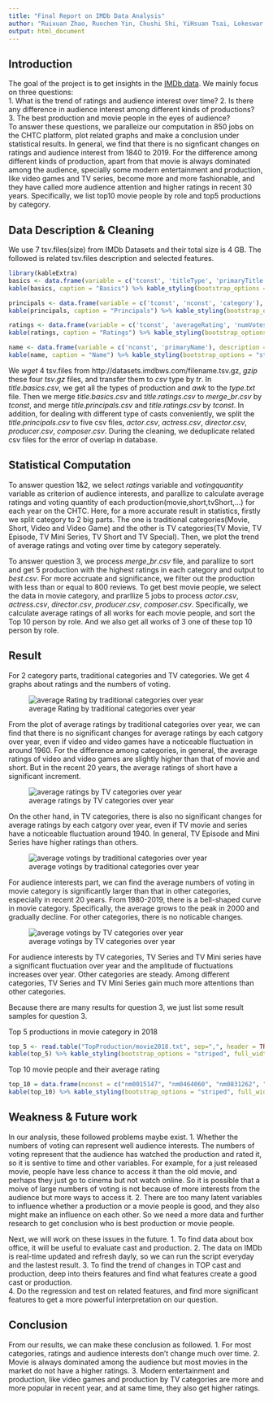 ```yaml
---
title: "Final Report on IMDb Data Analysis"
author: "Ruixuan Zhao, Ruochen Yin, Chushi Shi, YiHsuan Tsai, Lokeswar Sadasivuni"
output: html_document
---
```


## Introduction

The goal of the project is to get insights in the [IMDb data](https://www.imdb.com/interfaces/). We mainly focus on three questions:  
1. What is the trend of ratings and audience interest over time?
2. Is there any difference in audience interest among different kinds of productions?  
3. The best production and movie people in the eyes of audience?  
To answer these questions, we paralleize our computation in 850 jobs on the CHTC platform, plot related graphs and make a conclusion under statistical results. In general, we find that there is no signficant changes on ratings and audience interest from 1840 to 2019. For the difference among different kinds of production, apart from that movie is always dominated among the audience, specially some modern entertainment and production, like video games and TV series, become more and more fashionable, and they have called more audience attention and higher ratings in recent 30 years. Specifically, we list top10 movie people by role and top5 productions by category.

## Data Description & Cleaning
We use 7 tsv.files(size) from IMDb Datasets and their total size is 4 GB. The followed is related tsv.files description and selected features.

```r
library(kableExtra)
basics <- data.frame(variable = c('tconst', 'titleType', 'primaryTitle', 'startYear'), description = c('title Id, alphanumeric unique identifier of the title', 'the type/format of the title (e.g. movie, short, tvseries, tvepisode, video, etc)', 'the more popular title / the title used by the filmmakers on promotional materials at the point of release', 'represents the release year of a title. In the case of TV Series, it is the series start year'))
kable(basics, caption = "Basics") %>% kable_styling(bootstrap_options = "striped", full_width = F, position = "left")

```

```r
principals <- data.frame(variable = c('tconst', 'nconst', 'category'), description = c('title Id, alphanumeric unique identifier of the title', 'person Id, alphanumeric unique identifier of the name/person', 'the category of job that person was in'))
kable(principals, caption = "Principals") %>% kable_styling(bootstrap_options = "striped", full_width = F, position = "left")
```


```r
ratings <- data.frame(variable = c('tconst', 'averageRating', 'numVotes'), description = c('title Id, alphanumeric unique identifier of the title', 'weighted average of all the individual user ratings', 'number of votes the title has received'))
kable(ratings, caption = "Ratings") %>% kable_styling(bootstrap_options = "striped", full_width = F, position = "left")
```

```r
name <- data.frame(variable = c('nconst', 'primaryName'), description = c('person Id, alphanumeric unique identifier of the name/person', 'name by which the person is most often credited'))
kable(name, caption = "Name") %>% kable_styling(bootstrap_options = "striped", full_width = F, position = "left")
```

We $wget$ 4 tsv.files from http://datasets.imdbws.com/filename.tsv.gz, $gzip$ these four $tsv.gz$ files, and transfer them to $csv$ type by $tr$. In $title.basics.csv$, we get all the types of production and $awk$ to the $type.txt$ file. Then we merge $title.basics.csv$ and $title.ratings.csv$ to $merge\_br.csv$ by $tconst$, and merge $title.principals.csv$ and $title.ratings.csv$ by $tconst$. In addition, for dealing with different type of casts conveniently, we split the $title.principals.csv$ to five csv files, $actor.csv$, $actress.csv$, $director.csv$, $producer.csv$, $composer.csv$. During the cleaning, we deduplicate related csv files for the error of overlap in database.

## Statistical Computation

To answer question 1&2, we select $ratings$ variable and $voting quantity$ variable as criterion of audience interests, and parallize to calculate average ratings and voting quantity of each production(movie,short,tvShort,...) for each year on the CHTC. Here, for a more accurate result in statistics, firstly we split category to 2 big parts. The one is traditional categories(Movie, Short, Video and Video Game) and the other is TV categories(TV Movie, TV Episode, TV Mini Series, TV Short and TV Special). Then, we plot the trend of average ratings and voting over time by category seperately.

To answer question 3, we process $merge\_br.csv$ file, and parallize to sort and get 5 production with the highest ratings in each category and output to $best.csv$. For more accruate and significance, we filter out the production with less than or equal to 800 reviews. To get best movie people, we select the data in movie category, and prarllize 5 jobs to process $actor.csv$, $actress.csv$, $director.csv$, $producer.csv$, $composer.csv$. Specifically, we calculate average ratings of all works for each movie people, and sort the Top 10 person by role. And we also get all works of 3 one of these top 10 person by role.

## Result
For 2 category parts, traditional categories and TV categories. We get 4 graphs about ratings and the numbers of voting.

![average Rating by traditional categories over year](Plot/plotYear1.png)

From the plot of average ratings by traditional categories over year, we can find that there is no significant changes for average ratings by each catgory over year, even if video and video games have a noticeable fluctuation in around 1960. For the difference among categories, in general, the average ratings of video and video games are slightly higher than that of movie and short. But in the recent 20 years, the average ratings of short have a significant increment.

![average ratings by TV categories over year](Plot/plotYear3.png)  

On the other hand, in TV categories, there is also no significant changes for average ratings by each catgory over year, even if TV movie and series have a noticeable fluctuation around 1940. In general, TV Episode and Mini Series have higher ratings than others.

![average votings by traditional categories over year](Plot/plotYear2.png)

For audience interests part, we can find the average numbers of voting in movie category is significantly larger than that in other categories, especially in recent 20 years. From 1980-2019, there is a bell-shaped curve in movie category. Specifically, the average grows to the peak in 2000 and gradually decline. For other categories, there is no noticable changes.

![average votings by TV categories over year](Plot/plotYear4.png) 

For audience interests by TV categories, TV Series and TV Mini series have a significant fluctuation over year and the amplitude of fluctuations increases over year. Other categories are steady. Among different categories, TV Series and TV Mini Series gain much more attentions than other categories.

Because there are many results for question 3, we just list some result samples for question 3. 

Top 5 productions in movie category in 2018
```r
top_5 <- read.table("TopProduction/movie2018.txt", sep=",", header = TRUE)
kable(top_5) %>% kable_styling(bootstrap_options = "striped", full_width = F, position = "left")

```

Top 10 movie people and their average rating
```r
top_10 = data.frame(nconst = c("nm0015147", "nm0464060", "nm0831262", "nm0135908", "nm0130025", "nm0705880", "nm0304261", "nm0017988", "nm0904303", "nm0218849"), AveRating=c("8.67", "8.67", "8.66", "8.62", "8.6", "8.6", "8.53", "8.5", "8.48", "8.47"), primaryName=c("Sitki Akçatepe", "Todor Kolev", "Danilo 'Bata' Stojkovic", "Toma Caragiu", "Puiu Calinescu", "Dem Radulescu", "Gemini Ganesan", "Mija Aleksic", "Pavle Vuisic", "Aleksandr Demyanenko"))
kable(top_10) %>% kable_styling(bootstrap_options = "striped", full_width = F, position = "left")
```

## Weakness & Future work
In our analysis, these followed problems maybe exist.
1. Whether the numbers of voting can represent well audience interests. The numbers of voting represent that the audience has watched the production and rated it, so it is sentive to time and other variables. For example, for a just released movie, people have less chance to access it than the old movie, and perhaps they just go to cinema but not watch online. So it is possible that a moive of large numbers of voting is not because of more interests from the audience but more ways to access it.
2. There are too many latent variables to influence whether a production or a movie people is good, and they also might make an influence on each other. So we need a more data and further research to get conclusion who is best production or movie people.

Next, we will work on these issues in the future.
1. To find data about box office, it will be useful to evaluate cast and production.
2. The data on IMDb is real-time updated and refresh dayly, so we can run the script everyday and the lastest result.
3. To find the trend of changes in TOP cast and production, deep into theirs features and find what features create a good cast or production.  
4. Do the regression and test on related features, and find more significant features to get a more powerful interpretation on our question. 

## Conclusion
From our results, we can make these conclusion as followed.
1. For most categories, ratings and audience interests don’t change much over time. 
2. Movie is always dominated among the audience but most movies in the market do not have a higher ratings.
3. Modern entertainment and production, like video games and production by TV categories are more and more popular in recent year, and at same time, they also get higher ratings.
